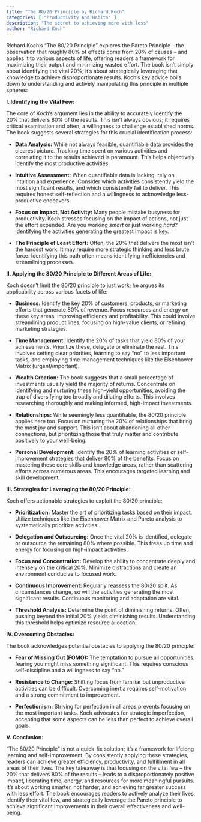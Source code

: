 ```yaml
---
title: "The 80/20 Principle by Richard Koch"
categories: [ "Productivity And Habits" ]
description: "The secret to achieving more with less"
author: "Richard Koch"
---
```

Richard Koch's "The 80/20 Principle" explores the Pareto Principle – the observation that roughly 80% of effects come from 20% of causes – and applies it to various aspects of life, offering readers a framework for maximizing their output and minimizing wasted effort.  The book isn't simply about identifying the vital 20%; it's about strategically leveraging that knowledge to achieve disproportionate results.  Koch's key advice boils down to understanding and actively manipulating this principle in multiple spheres:

**I. Identifying the Vital Few:**

The core of Koch's argument lies in the ability to accurately identify the 20% that delivers 80% of the results. This isn't always obvious; it requires critical examination and often, a willingness to challenge established norms.  The book suggests several strategies for this crucial identification process:

* **Data Analysis:**  While not always feasible, quantifiable data provides the clearest picture.  Tracking time spent on various activities and correlating it to the results achieved is paramount.  This helps objectively identify the most productive activities.

* **Intuitive Assessment:**  When quantifiable data is lacking, rely on intuition and experience.  Consider which activities consistently yield the most significant results, and which consistently fail to deliver. This requires honest self-reflection and a willingness to acknowledge less-productive endeavors.

* **Focus on Impact, Not Activity:**  Many people mistake busyness for productivity. Koch stresses focusing on the impact of actions, not just the effort expended.  Are you working *smart* or just working *hard*? Identifying the activities generating the greatest impact is key.

* **The Principle of Least Effort:** Often, the 20% that delivers the most isn't the hardest work. It may require more strategic thinking and less brute force.  Identifying this path often means identifying inefficiencies and streamlining processes.

**II.  Applying the 80/20 Principle to Different Areas of Life:**

Koch doesn't limit the 80/20 principle to just work; he argues its applicability across various facets of life:

* **Business:**  Identify the key 20% of customers, products, or marketing efforts that generate 80% of revenue. Focus resources and energy on these key areas, improving efficiency and profitability. This could involve streamlining product lines, focusing on high-value clients, or refining marketing strategies.

* **Time Management:** Identify the 20% of tasks that yield 80% of your achievements. Prioritize these, delegate or eliminate the rest. This involves setting clear priorities, learning to say "no" to less important tasks, and employing time-management techniques like the Eisenhower Matrix (urgent/important).

* **Wealth Creation:**  The book suggests that a small percentage of investments usually yield the majority of returns.  Concentrate on identifying and nurturing these high-yield opportunities, avoiding the trap of diversifying too broadly and diluting efforts.  This involves researching thoroughly and making informed, high-impact investments.

* **Relationships:**  While seemingly less quantifiable, the 80/20 principle applies here too.  Focus on nurturing the 20% of relationships that bring the most joy and support.  This isn't about abandoning all other connections, but prioritizing those that truly matter and contribute positively to your well-being.

* **Personal Development:**  Identify the 20% of learning activities or self-improvement strategies that deliver 80% of the benefits. Focus on mastering these core skills and knowledge areas, rather than scattering efforts across numerous areas.  This encourages targeted learning and skill development.


**III.  Strategies for Leveraging the 80/20 Principle:**

Koch offers actionable strategies to exploit the 80/20 principle:

* **Prioritization:**  Master the art of prioritizing tasks based on their impact. Utilize techniques like the Eisenhower Matrix and Pareto analysis to systematically prioritize activities.

* **Delegation and Outsourcing:**  Once the vital 20% is identified, delegate or outsource the remaining 80% where possible.  This frees up time and energy for focusing on high-impact activities.

* **Focus and Concentration:**  Develop the ability to concentrate deeply and intensely on the critical 20%.  Minimize distractions and create an environment conducive to focused work.

* **Continuous Improvement:**  Regularly reassess the 80/20 split.  As circumstances change, so will the activities generating the most significant results.  Continuous monitoring and adaptation are vital.

* **Threshold Analysis:**  Determine the point of diminishing returns.  Often, pushing beyond the initial 20% yields diminishing results.  Understanding this threshold helps optimize resource allocation.

**IV.  Overcoming Obstacles:**

The book acknowledges potential obstacles to applying the 80/20 principle:

* **Fear of Missing Out (FOMO):**  The temptation to pursue all opportunities, fearing you might miss something significant.  This requires conscious self-discipline and a willingness to say "no."

* **Resistance to Change:**  Shifting focus from familiar but unproductive activities can be difficult.  Overcoming inertia requires self-motivation and a strong commitment to improvement.

* **Perfectionism:**  Striving for perfection in all areas prevents focusing on the most important tasks.  Koch advocates for strategic imperfection, accepting that some aspects can be less than perfect to achieve overall goals.

**V.  Conclusion:**

"The 80/20 Principle" is not a quick-fix solution; it's a framework for lifelong learning and self-improvement.  By consistently applying these strategies, readers can achieve greater efficiency, productivity, and fulfillment in all areas of their lives.  The key takeaway is that focusing on the vital few – the 20% that delivers 80% of the results – leads to a disproportionately positive impact, liberating time, energy, and resources for more meaningful pursuits. It's about working smarter, not harder, and achieving far greater success with less effort.  The book encourages readers to actively analyze their lives, identify their vital few, and strategically leverage the Pareto principle to achieve significant improvements in their overall effectiveness and well-being.

